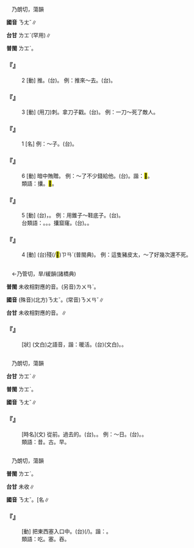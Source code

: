 
=={{ruby|攮|ㄋㄤˇ}}==

　乃朗切，蕩韻

'''國音''' <rt>ㄋㄤˇ</rt>∥

'''台甘''' <rt>ㄌㆲˋ</rt>(罕用)∥

'''普閩''' <rt>ㄌㆲˋ</rt>。

    

==='''『{{ruby|攮|ㄋㄤˇ}}』'''===
:2  [動] 推。(台){{ruby|<mark>&#xffa58;</mark>|ㄙㄚㆶ}}。 例：推來～去。(台){{ruby|挨|ㄨㆤ/ㆤ}}{{ruby|來|ㄌㄞˊ}}{{ruby|<mark>&#xffa58;</mark>|ㄙㄚㆶ}}{{ruby|去|ㄎㄧ˪}}。
    

==='''『{{ruby|攮|ㄋㄤˇ}}』'''===
:3  [動] (用刀)刺。拿刀子戳。(台){{ruby|突|ㄉㄨㆷ ͘}}{{ruby|鑿|ㄘㄚㆶ ͘}}。 例：一刀～死了敵人。
    

==='''『{{ruby|攮|ㄋㄤˇ}}』'''===
:1  [名] 例：～子。(台){{ruby|像|ㄑㄧㆫ˫/ㄑㄧㆧ˫}}{{ruby|匕|ㄅㄧˋ}}{{ruby|首|ㄒㄧㄨˋ}}{{ruby|丌|ㆤ}}{{ruby|武|ㆠㄨˋ}}{{ruby|器|ㄎㄧ˪}}。
    

==='''『{{ruby|攮|ㄋㄤˇ}}』'''===
:6  [動] 暗中賄贈。 例：～了不少錢給他。(台){{ruby|橐|ㄌㆦㆶ}}{{ruby|<mark>&#xffa45;</mark>|ㆠㆤ˫/ㆠㄨㆤ˫}}{{ruby|少|ㄐㄧㄜˋ}}{{ruby|錢|ㄐㆪˊ}}{{ruby|付|ㄏㆦ˫}}{{ruby|伊|ㄧ}}。諧：<mark>&#xf987c;</mark>。
:類語：攮。<mark>&#xf987c;</mark>。
:
    

==='''『{{ruby|攮|ㄋㄤˇ}}』'''===
:5  [動] (台){{ruby|開|ㄎㄨㄧ}}{{ruby|<mark>&#xf9065;</mark>|ㄎㄤ}}，{{ruby|鑽|ㄗㆭ˪}}。 例：用錐子～鞋底子。(台){{ruby|用|ㄧㆲ˫/ㄧㄥ˫}}{{ruby|鑽|ㄗㆭ˪}}{{ruby|仔|ㄚ}}{{ruby|鑽|ㄗㆭ˪}}{{ruby|鞋|ㆤˊ/ㄨㆤˊ}}{{ruby|底|ㄉㄨㆤˋ/ㄉㆤˋ}}。
:台類語：{{ruby|貫|ㄍㆭ˪}}。{{ruby|鑿|ㄘㄚㆶ ͘}}。{{ruby|摝|ㄌㄚㆶ}}。攮窟窿。(台){{ruby|鑽|ㄗㆭ˪}}{{ruby|空|ㄎㄤ}}。{{ruby|貫|ㄍㆭ˪}}{{ruby|空|ㄎㄤ}}。
:
    

==='''『{{ruby|攮|ㄋㄤˇ}}』'''===
:4  [動] (台)殘(/<mark>&#xfa0e4;</mark>)<rt>ㄗㄢˊ</rt>(普閩典)。 例：這隻豬皮太{{ruby|艮|ㄍㄣˇ}}，～了好幾次還不死。
    

=={{ruby|暖|ㄋㄤˇ}}==

　←乃管切，旱/緩韻{{ruby|＝|ㄋㄨㄢˇ}}(諸橋典)

'''普閩''' 未收相對應的音。(另音)<rt>ㄌㄨㄢˋ</rt>。

'''國音''' (殊音)(北方)<rt>ㄋㄤˇ</rt>。(常音)<rt>ㄋㄨㄢˇ</rt>∥

'''台甘''' 未收相對應的音。{{ruby|(台)|ㄌㄨㄢˋ}}∥

    

==='''『{{ruby|暖|ㄋㄤˇ}}{{ruby|和|·ㄏㄨㄛˊ}}』'''===
: [狀] {{ruby|暖|ㄋㄨㄢˇ}}{{ruby|和|ㄏㄜˊ}}(文白)之語音，諧：暖活。(台){{ruby|溫|ㄨㄣ}}{{ruby|暖|ㄌㄨㄢˋ}}(文白)。{{ruby|燒|ㄒㄧㄜ}}{{ruby|暖|ㄌㄜ˫}}。
    

=={{ruby|曩|ㄋㄤˇ}}==

　乃朗切，蕩韻

'''台甘''' <rt>ㄌㆲˋ</rt>∥

'''普閩''' <rt>ㄌㆲˋ</rt>。

'''國音''' <rt>ㄋㄤˇ</rt>∥

    

==='''『{{ruby|曩|ㄋㄤˇ}}』'''===
: [時名](文) 從前。過去的。(台){{ruby|從|ㄐㄧㆲˊ}}{{ruby|前|ㄐㄧㄢˊ}}。{{ruby|以|ㄧˋ}}{{ruby|前|ㄐㄧㄥˊ}}。 例：～日。(台){{ruby|早|ㄗㄚˋ}}{{ruby|前|ㄐㄧㄥˊ}}。{{ruby|舊|ㄍㄨ˫}}{{ruby|時|ㄒㄧˊ}}。
:類語：昔。古。早。
:
    

=={{ruby|<mark>&#xf987c;</mark>|ㄋㄤˇ}}==

　乃朗切，蕩韻

'''普閩''' <rt>ㄌㆲˋ</rt>。

'''台甘''' 未收∥

'''國音''' <rt>ㄋㄤˇ</rt>。[名{{ruby|]|ㄋㄤˊ}}∥

    

==='''『{{ruby|<mark>&#xf987c;</mark>|ㄋㄤˇ}}』'''===
: [動] 把東西塞入口中。(台){{ruby|強|ㄍㄧㆲˊ}}{{ruby|掙|ㄐㆪ}}(/{{ruby|強|ㄍㄧㆲˊ}}{{ruby|搢|ㄐㆪ˪}}){{ruby|食|ㄒㄧㆵ ͘}}{{ruby|物|ㆠㄨㆵ ͘}}{{ruby|落|ㄌㄜㆷ ͘}}{{ruby|嘴|ㄘㄨㄧ˪}}{{ruby|內|ㄌㄞ˫}}。諧：{{ruby|攮|ㄋㄤˇ}}。
:類語：吃。塞。吞。
:
    
